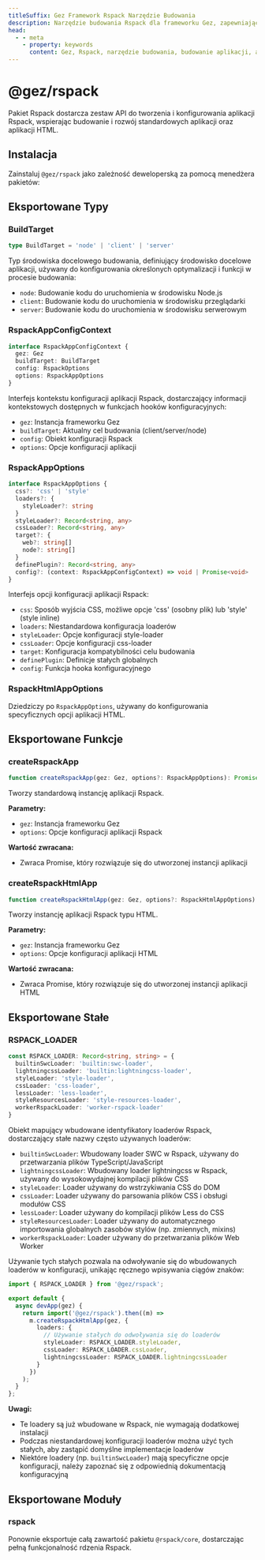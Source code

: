 ```yaml
---
titleSuffix: Gez Framework Rspack Narzędzie Budowania
description: Narzędzie budowania Rspack dla frameworku Gez, zapewniające wysoką wydajność w budowaniu aplikacji, wspierające rozwój i budowanie standardowych aplikacji oraz aplikacji HTML, z wbudowanymi różnymi procesorami zasobów i zoptymalizowanymi konfiguracjami.
head:
  - - meta
    - property: keywords
      content: Gez, Rspack, narzędzie budowania, budowanie aplikacji, aplikacja HTML, TypeScript, CSS, przetwarzanie zasobów, optymalizacja wydajności
---
```



# @gez/rspack

Pakiet Rspack dostarcza zestaw API do tworzenia i konfigurowania aplikacji Rspack, wspierając budowanie i rozwój standardowych aplikacji oraz aplikacji HTML.

## Instalacja

Zainstaluj `@gez/rspack` jako zależność deweloperską za pomocą menedżera pakietów:

<PackageManagerTabs command="install @gez/rspack -D" />

## Eksportowane Typy

### BuildTarget

```ts
type BuildTarget = 'node' | 'client' | 'server'
```

Typ środowiska docelowego budowania, definiujący środowisko docelowe aplikacji, używany do konfigurowania określonych optymalizacji i funkcji w procesie budowania:
- `node`: Budowanie kodu do uruchomienia w środowisku Node.js
- `client`: Budowanie kodu do uruchomienia w środowisku przeglądarki
- `server`: Budowanie kodu do uruchomienia w środowisku serwerowym

### RspackAppConfigContext

```ts
interface RspackAppConfigContext {
  gez: Gez
  buildTarget: BuildTarget
  config: RspackOptions
  options: RspackAppOptions
}
```

Interfejs kontekstu konfiguracji aplikacji Rspack, dostarczający informacji kontekstowych dostępnych w funkcjach hooków konfiguracyjnych:
- `gez`: Instancja frameworku Gez
- `buildTarget`: Aktualny cel budowania (client/server/node)
- `config`: Obiekt konfiguracji Rspack
- `options`: Opcje konfiguracji aplikacji

### RspackAppOptions

```ts
interface RspackAppOptions {
  css?: 'css' | 'style'
  loaders?: {
    styleLoader?: string
  }
  styleLoader?: Record<string, any>
  cssLoader?: Record<string, any>
  target?: {
    web?: string[]
    node?: string[]
  }
  definePlugin?: Record<string, any>
  config?: (context: RspackAppConfigContext) => void | Promise<void>
}
```

Interfejs opcji konfiguracji aplikacji Rspack:
- `css`: Sposób wyjścia CSS, możliwe opcje 'css' (osobny plik) lub 'style' (style inline)
- `loaders`: Niestandardowa konfiguracja loaderów
- `styleLoader`: Opcje konfiguracji style-loader
- `cssLoader`: Opcje konfiguracji css-loader
- `target`: Konfiguracja kompatybilności celu budowania
- `definePlugin`: Definicje stałych globalnych
- `config`: Funkcja hooka konfiguracyjnego

### RspackHtmlAppOptions

Dziedziczy po `RspackAppOptions`, używany do konfigurowania specyficznych opcji aplikacji HTML.

## Eksportowane Funkcje

### createRspackApp

```ts
function createRspackApp(gez: Gez, options?: RspackAppOptions): Promise<App>
```

Tworzy standardową instancję aplikacji Rspack.

**Parametry:**
- `gez`: Instancja frameworku Gez
- `options`: Opcje konfiguracji aplikacji Rspack

**Wartość zwracana:**
- Zwraca Promise, który rozwiązuje się do utworzonej instancji aplikacji

### createRspackHtmlApp

```ts
function createRspackHtmlApp(gez: Gez, options?: RspackHtmlAppOptions): Promise<App>
```

Tworzy instancję aplikacji Rspack typu HTML.

**Parametry:**
- `gez`: Instancja frameworku Gez
- `options`: Opcje konfiguracji aplikacji HTML

**Wartość zwracana:**
- Zwraca Promise, który rozwiązuje się do utworzonej instancji aplikacji HTML

## Eksportowane Stałe
### RSPACK_LOADER

```ts
const RSPACK_LOADER: Record<string, string> = {
  builtinSwcLoader: 'builtin:swc-loader',
  lightningcssLoader: 'builtin:lightningcss-loader',
  styleLoader: 'style-loader',
  cssLoader: 'css-loader',
  lessLoader: 'less-loader',
  styleResourcesLoader: 'style-resources-loader',
  workerRspackLoader: 'worker-rspack-loader'
}
```

Obiekt mapujący wbudowane identyfikatory loaderów Rspack, dostarczający stałe nazwy często używanych loaderów:

- `builtinSwcLoader`: Wbudowany loader SWC w Rspack, używany do przetwarzania plików TypeScript/JavaScript
- `lightningcssLoader`: Wbudowany loader lightningcss w Rspack, używany do wysokowydajnej kompilacji plików CSS
- `styleLoader`: Loader używany do wstrzykiwania CSS do DOM
- `cssLoader`: Loader używany do parsowania plików CSS i obsługi modułów CSS
- `lessLoader`: Loader używany do kompilacji plików Less do CSS
- `styleResourcesLoader`: Loader używany do automatycznego importowania globalnych zasobów stylów (np. zmiennych, mixins)
- `workerRspackLoader`: Loader używany do przetwarzania plików Web Worker

Używanie tych stałych pozwala na odwoływanie się do wbudowanych loaderów w konfiguracji, unikając ręcznego wpisywania ciągów znaków:

```ts title="src/entry.node.ts"
import { RSPACK_LOADER } from '@gez/rspack';

export default {
  async devApp(gez) {
    return import('@gez/rspack').then((m) =>
      m.createRspackHtmlApp(gez, {
        loaders: {
          // Używanie stałych do odwoływania się do loaderów
          styleLoader: RSPACK_LOADER.styleLoader,
          cssLoader: RSPACK_LOADER.cssLoader,
          lightningcssLoader: RSPACK_LOADER.lightningcssLoader
        }
      })
    );
  }
};
```

**Uwagi:**
- Te loadery są już wbudowane w Rspack, nie wymagają dodatkowej instalacji
- Podczas niestandardowej konfiguracji loaderów można użyć tych stałych, aby zastąpić domyślne implementacje loaderów
- Niektóre loadery (np. `builtinSwcLoader`) mają specyficzne opcje konfiguracji, należy zapoznać się z odpowiednią dokumentacją konfiguracyjną

## Eksportowane Moduły

### rspack

Ponownie eksportuje całą zawartość pakietu `@rspack/core`, dostarczając pełną funkcjonalność rdzenia Rspack.